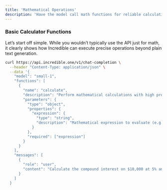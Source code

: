 ```yaml
---
title: 'Mathematical Operations'
description: 'Have the model call math functions for reliable calculations'
---
```


### Basic Calculator Functions

Let’s start off simple. While you wouldn’t typically use the API just for math, it clearly shows how Incredible can execute precise operations beyond plain text generation.

```bash
curl https://api.incredible.one/v1/chat-completion \
  --header "Content-Type: application/json" \
  --data '{
    "model": "small-1",
    "functions": [
      {
        "name": "calculate",
        "description": "Perform mathematical calculations with high precision",
        "parameters": {
          "type": "object",
          "properties": {
            "expression": {
              "type": "string",
              "description": "Mathematical expression to evaluate (e.g., '\''2 + 2'\'')"
            }
          },
          "required": ["expression"]
        }
      }
    ],
    "messages": [
      {
        "role": "user",
        "content": "Calculate the compound interest on $10,000 at 5% annual rate for 3 years"
      }
    ]
  }
```

